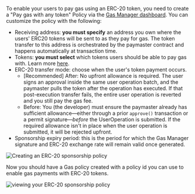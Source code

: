 To enable your users to pay gas using an ERC-20 token, you need to create a "Pay gas with any token" Policy via the [Gas Manager dashboard](https://dashboard.alchemy.com/signup). You can customize the policy with the following:

- Receiving address: **you must specify** an address you own where the users' ERC20 tokens will be sent to as they pay for gas. The token transfer to this address is orchestrated by the paymaster contract and happens automatically at transaction time.
- Tokens: **you must select** which tokens users should be able to pay gas with. Learn more [here](https://www.alchemy.com/docs/reference/gas-manager-faqs).
- ERC-20 transfer mode: choose when the user's token payment occurs.
  - [Recommended] After: No upfront allowance is required. The user signs an approval inside the same user operation batch, and the paymaster pulls the token after the operation has executed. If that post-execution transfer fails, the entire user operation is reverted and you still pay the gas fee.
  - Before: You (the developer) must ensure the paymaster already has sufficient allowance—either through a prior `approve()` transaction or a permit signature—_before_ the UserOperation is submitted. If the required allowance isn't in place when the user operation is submitted, it will be rejected upfront.
- Sponsorship expiry period: this is the period for which the Gas Manager signature and ERC-20 exchange rate will remain valid once generated.

<img
  src="/images/wallets/erc-20-policy-create.png"
  alt="Creating an ERC-20 sponsorship policy"
/>

Now you should have a Gas policy created with a policy id you can use to enable gas payments with ERC-20 tokens.

<img
  src="/images/wallets/erc-20-sponsorship-policy.png"
  alt="viewing your ERC-20 sponsorship policy"
/>
